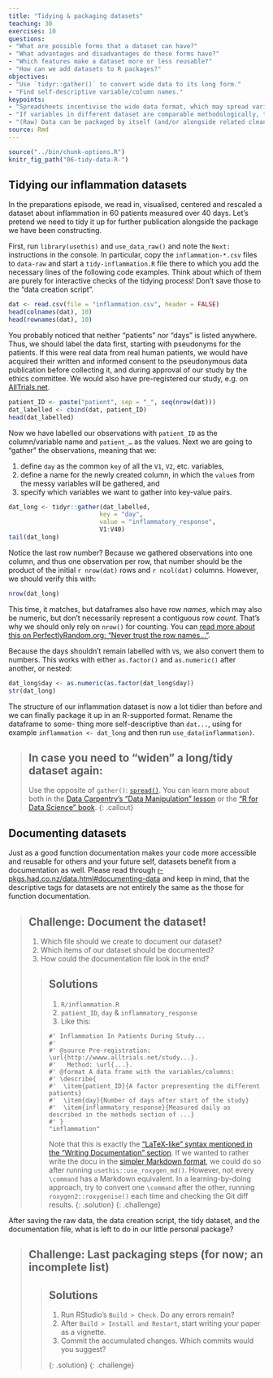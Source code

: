 ```yaml
---
title: "Tidying & packaging datasets"
teaching: 30
exercises: 10
questions:
- "What are possible forms that a dataset can have?"
- "What advantages and disadvantages do these forms have?"
- "Which features make a dataset more or less reusable?"
- "How can we add datasets to R packages?"
objectives:
- "Use `tidyr::gather()` to convert wide data to its long form."
- "Find self-descriptive variable/column names."
keypoints:
- "Spreadsheets incentivise the wide data format, which may spread variables across columns."
- "If variables in different dataset are comparable methodologically, their variable/column names should be spelled exactly alike."
- "(Raw) Data can be packaged by itself (and/or alongside related cleaning and analysis code)."
source: Rmd
---
```


```r
source("../bin/chunk-options.R")
knitr_fig_path("06-tidy-data-R-")
```

## Tidying our inflammation datasets

In the preparations episode, we read in, visualised, centered and rescaled a
dataset about inflammation in 60 patients measured over 40 days. Let's pretend
we need to tidy it up for further publication alongside the package we have been
constructing.

First, run `library(usethis)` and `use_data_raw()` and note the `Next:` instructions
in the console. In particular, copy the `inflammation-*.csv` files to `data-raw`
and start a `tidy-inflammation.R` file there to which you add the necessary lines
of the following code examples. Think about which of them are purely for interactive
checks of the tidying process! Don't save those to the "data creation script".

```r
dat <- read.csv(file = "inflammation.csv", header = FALSE)
head(colnames(dat), 10)
head(rownames(dat), 10)
```

You probably noticed that neither "patients" nor "days" is listed anywhere. Thus,
we should label the data first, starting with pseudonyms for the patients. If
this were real data from real human patients, we would have acquired their written
and informed consent to the pseudonymous data publication before collecting it,
and during approval of our study by the ethics committee. We would also have 
pre-registered our study, e.g. on [AllTrials.net](http://www.alltrials.net/).

```r
patient_ID <- paste("patient", sep = "_", seq(nrow(dat)))
dat_labelled <- cbind(dat, patient_ID)
head(dat_labelled)
```

Now we have labelled our observations with `patient_ID` as the column/variable
name and `patient_…` as the values. Next we are going to "gather" the observations,
meaning that we:

1. define `day` as the common `key` of all the `V1`, `V2`, etc. variables, 
1. define a name for the newly created column, in which the `value`s from the
   messy variables will be gathered, and
1. specify which variables we want to gather into key-value pairs.

```r
dat_long <- tidyr::gather(dat_labelled,
                         key = "day",
                         value = "inflammatory_response",
                         V1:V40)
tail(dat_long)
```

Notice the last row number? Because we gathered observations into one column, and thus one
observation per row, that number should be the product of the initial `r nrow(dat)`
rows and `r ncol(dat)` columns. However, we should verify this with:

```r
nrow(dat_long)
```

This time, it matches, but dataframes also have row _names_, which may also be
numeric, but don't necessarily represent a contiguous row _count_. That's why we
should only rely on `nrow()` for counting. You can [read more about this on
PerfectlyRandom.org: "Never trust the row names..." ](https://www.perfectlyrandom.org/2015/06/16/never-trust-the-row-names-of-a-dataframe-in-R/).

Because the days shouldn't remain labelled with `V`s, we also convert them to
numbers. This works with either `as.factor()` and `as.numeric()` after another,
or nested: 

```r
dat_long$day <- as.numeric(as.factor(dat_long$day))
str(dat_long)
```

The structure of our inflammation dataset is now a lot tidier than before and we
can finally package it up in an R-supported format. Rename the dataframe to some-
thing more self-descriptive than `dat...`, using for example
`inflammation <- dat_long` and then run `use_data(inflammation)`.

> ## In case you need to "widen" a long/tidy dataset again:
> Use the opposite of `gather()`: [`spread()`](https://tidyr.tidyverse.org/reference/spread.html).
> You can learn more about both in the [Data Carpentry's "Data Manipulation" lesson](http://www.datacarpentry.org/R-ecology-lesson/03-dplyr.html#spreading)
> or the ["R for Data Science" book](http://r4ds.had.co.nz/tidy-data.html#spreading).
{: .callout}

## Documenting datasets

Just as a good function documentation makes your code more accessible and reusable
for others and your future self, datasets benefit from a documentation as well.
Please read through [r-pkgs.had.co.nz/data.html#documenting-data](http://r-pkgs.had.co.nz/data.html#documenting-data)
and keep in mind, that the descriptive tags for datasets are not entirely the
same as the those for function documentation.

> ## Challenge: Document the dataset!
>
> 1. Which file should we create to document our dataset?
> 1. Which items of our dataset should be documented?
> 1. How could the documentation file look in the end?
>
> > ## Solutions
> > 
> > 1. `R/inflammation.R`
> > 1. `patient_ID`, `day` & `inflammatory_response`
> > 1. Like this:
> > ~~~
> > #' Inflammation In Patients During Study...
> > #'
> > #' @source Pre-registration: \url{http://wwww.alltrials.net/study...}.
> > #'   Method: \url{...}.
> > #' @format A data frame with the variables/columns:
> > #' \describe{
> > #'  \item{patient_ID}{A factor prepresenting the different patients}
> > #'  \item{day}{Number of days after start of the study}
> > #'  \item{inflammatory_response}{Measured daily as described in the methods section of ...}
> > #' }
> > "inflammation"
> > ~~~
> > Note that this is exactly the ["LaTeX-like" syntax mentioned in the "Writing Documentation" section](https://tibhannover.github.io/FAIR-R/03-func-R/#technical-details-of-rs-help-page-format).
> > If we wanted to rather write the docu in the [simpler Markdown format][MD],
> > we could do so after running `usethis::use_roxygen_md()`. However, not every
> > `\command` has a Markdown equivalent. In a learning-by-doing approach, try
> > to convert one `\command` after the other, running `roxygen2::roxygenise()`
> > each time and checking the Git diff results.
> {: .solution}
{: .challenge}

[MD]: https://rmarkdown.rstudio.com/authoring_basics.html

After saving the raw data, the data creation script, the tidy dataset, and
the documentation file, what is left to do in our little personal package?

> ## Challenge: Last packaging steps (for now; an incomplete list)
>
> > ## Solutions
> > 
> > 1. Run RStudio's `Build > Check`. Do any errors remain?
> > 1. After `Build > Install and Restart`, start writing your paper as a vignette.
> > 1. Commit the accumulated changes. Which commits would you suggest?
> > 
> {: .solution}
{: .challenge}

